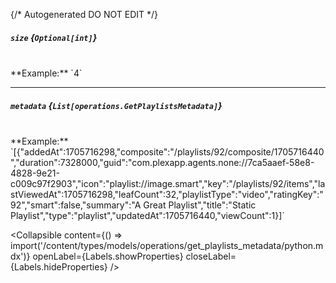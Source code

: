 {/* Autogenerated DO NOT EDIT  */}

##### `size` *{`Optional[int]`}*
<br/>
**Example:** `4`

---
##### `metadata` *{`List[operations.GetPlaylistsMetadata]`}*
<br/>
**Example:** `[{"addedAt":1705716298,"composite":"/playlists/92/composite/1705716440","duration":7328000,"guid":"com.plexapp.agents.none://7ca5aaef-58e8-4828-9e21-c009c97f2903","icon":"playlist://image.smart","key":"/playlists/92/items","lastViewedAt":1705716298,"leafCount":32,"playlistType":"video","ratingKey":"92","smart":false,"summary":"A Great Playlist","title":"Static Playlist","type":"playlist","updatedAt":1705716440,"viewCount":1}]`

<Collapsible content={() => import('/content/types/models/operations/get_playlists_metadata/python.mdx')} openLabel={Labels.showProperties} closeLabel={Labels.hideProperties} />



